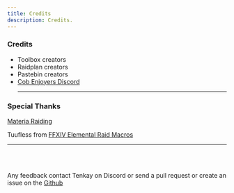 ```yaml
---
title: Credits
description: Credits.
---
```



### Credits

- Toolbox creators
- Raidplan creators
- Pastebin creators
- [Cob Enjoyers Discord](https://discord.gg/77KUBgvKzz)
  <hr></hr>

### Special Thanks

[Materia Raiding](https://materiaraiding.com/)

Tuufless from [FFXIV Elemental Raid Macros](https://tuufless.github.io/FFXIV-Elemental-Raid-Macros/)

<hr></hr>
<br></br>

Any feedback contact Tenkay on Discord or send a pull request or create an issue on the [Github](https://github.com/xtenkay/ulti-strats)
